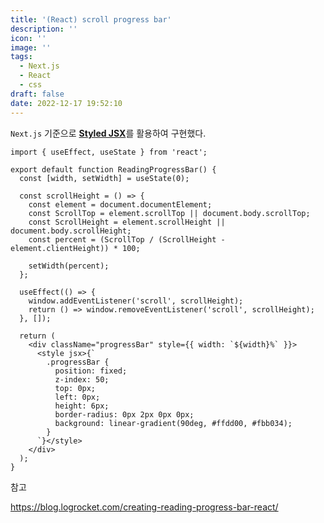 ```yaml
---
title: '(React) scroll progress bar'
description: ''
icon: ''
image: ''
tags:
  - Next.js
  - React
  - css
draft: false
date: 2022-12-17 19:52:10
---
```


`Next.js` 기준으로 [**Styled JSX**](https://github.com/vercel/styled-jsx)를 활용하여 구현했다.

```tsx
import { useEffect, useState } from 'react';

export default function ReadingProgressBar() {
  const [width, setWidth] = useState(0);

  const scrollHeight = () => {
    const element = document.documentElement;
    const ScrollTop = element.scrollTop || document.body.scrollTop;
    const ScrollHeight = element.scrollHeight || document.body.scrollHeight;
    const percent = (ScrollTop / (ScrollHeight - element.clientHeight)) * 100;

    setWidth(percent);
  };

  useEffect(() => {
    window.addEventListener('scroll', scrollHeight);
    return () => window.removeEventListener('scroll', scrollHeight);
  }, []);

  return (
    <div className="progressBar" style={{ width: `${width}%` }}>
      <style jsx>{`
        .progressBar {
          position: fixed;
          z-index: 50;
          top: 0px;
          left: 0px;
          height: 6px;
          border-radius: 0px 2px 0px 0px;
          background: linear-gradient(90deg, #ffdd00, #fbb034);
        }
      `}</style>
    </div>
  );
}
```

참고

https://blog.logrocket.com/creating-reading-progress-bar-react/
